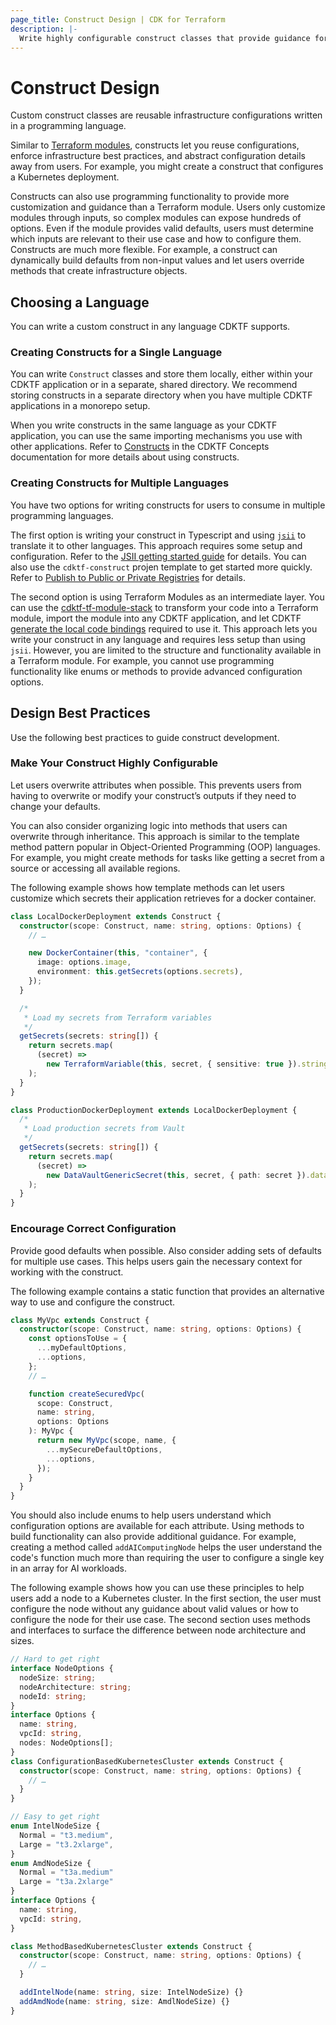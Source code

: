 ```yaml
---
page_title: Construct Design | CDK for Terraform
description: |-
  Write highly configurable construct classes that provide guidance for a wide range of use cases.
---
```


# Construct Design

Custom construct classes are reusable infrastructure configurations written in a programming language.

Similar to [Terraform modules](/language/modules), constructs let you reuse configurations, enforce infrastructure best practices, and abstract configuration details away from users. For example, you might create a construct that configures a Kubernetes deployment.

Constructs can also use programming functionality to provide more customization and guidance than a Terraform module. Users only customize modules through inputs, so complex modules can expose hundreds of options. Even if the module provides valid defaults, users must determine which inputs are relevant to their use case and how to configure them. Constructs are much more flexible. For example, a construct can dynamically build defaults from non-input values and let users override methods that create infrastructure objects.

## Choosing a Language

You can write a custom construct in any language CDKTF supports.

### Creating Constructs for a Single Language

You can write `Construct` classes and store them locally, either within your CDKTF application or in a separate, shared directory. We recommend storing constructs in a separate directory when you have multiple CDKTF applications in a monorepo setup.

When you write constructs in the same language as your CDKTF application, you can use the same importing mechanisms you use with other applications. Refer to [Constructs](/link) in the CDKTF Concepts documentation for more details about using constructs.

### Creating Constructs for Multiple Languages

You have two options for writing constructs for users to consume in multiple programming languages.

The first option is writing your construct in Typescript and using [`jsii`](https://aws.github.io/jsii/) to translate it to other languages. This approach requires some setup and configuration. Refer to the [JSII getting started guide](https://aws.github.io/jsii/user-guides/lib-author/quick-start/set-up/) for details. You can also use the `cdktf-construct` projen template to get started more quickly. Refer to [Publish to Public or Private Registries](/develop-custom-constructs/publish-and-distribute#publish-to-public-or-private-registries) for details.

The second option is using Terraform Modules as an intermediate layer. You can use the [cdktf-tf-module-stack](https://github.com/cdktf/cdktf-tf-module-stack) to transform your code into a Terraform module, import the module into any CDKTF application, and let CDKTF [generate the local code bindings](/cdktf/concepts/modules#add-module-to-cdktf-json) required to use it. This approach lets you write your construct in any language and requires less setup than using `jsii`. However, you are limited to the structure and functionality available in a Terraform module. For example, you cannot use programming functionality like enums or methods to provide advanced configuration options.

## Design Best Practices

Use the following best practices to guide construct development.

### Make Your Construct Highly Configurable

Let users overwrite attributes when possible. This prevents users from having to overwrite or modify your construct’s outputs if they need to change your defaults.

You can also consider organizing logic into methods that users can overwrite through inheritance. This approach is similar to the template method pattern popular in Object-Oriented Programming (OOP) languages. For example, you might create methods for tasks like getting a secret from a source or accessing all available regions.

The following example shows how template methods can let users customize which secrets their application retrieves for a docker container.

```typescript
class LocalDockerDeployment extends Construct {
  constructor(scope: Construct, name: string, options: Options) {
    // …

    new DockerContainer(this, "container", {
      image: options.image,
      environment: this.getSecrets(options.secrets),
    });
  }

  /*
   * Load my secrets from Terraform variables
   */
  getSecrets(secrets: string[]) {
    return secrets.map(
      (secret) =>
        new TerraformVariable(this, secret, { sensitive: true }).stringValue
    );
  }
}

class ProductionDockerDeployment extends LocalDockerDeployment {
  /*
   * Load production secrets from Vault
   */
  getSecrets(secrets: string[]) {
    return secrets.map(
      (secret) =>
        new DataVaultGenericSecret(this, secret, { path: secret }).data
    );
  }
}
```

### Encourage Correct Configuration

Provide good defaults when possible. Also consider adding sets of defaults for multiple use cases. This helps users gain the necessary context for working with the construct.

The following example contains a static function that provides an alternative way to use and configure the construct.

```typescript
class MyVpc extends Construct {
  constructor(scope: Construct, name: string, options: Options) {
    const optionsToUse = {
      ...myDefaultOptions,
      ...options,
    };
    // …

    function createSecuredVpc(
      scope: Construct,
      name: string,
      options: Options
    ): MyVpc {
      return new MyVpc(scope, name, {
        ...mySecureDefaultOptions,
        ...options,
      });
    }
  }
}
```

You should also include enums to help users understand which configuration options are available for each attribute. Using methods to build functionality can also provide additional guidance. For example, creating a method called `addAIComputingNode` helps the user understand the code's function much more than requiring the user to configure a single key in an array for AI workloads.

The following example shows how you can use these principles to help users add a node to a Kubernetes cluster. In the first section, the user must configure the node without any guidance about valid values or how to configure the node for their use case. The second section uses methods and interfaces to surface the difference between node architecture and sizes.

```typescript
// Hard to get right
interface NodeOptions {
  nodeSize: string;
  nodeArchitecture: string;
  nodeId: string;
}
interface Options {
  name: string,
  vpcId: string,
  nodes: NodeOptions[];
}
class ConfigurationBasedKubernetesCluster extends Construct {
  constructor(scope: Construct, name: string, options: Options) {
    // …
  }
}

// Easy to get right
enum IntelNodeSize {
  Normal = "t3.medium",
  Large = "t3.2xlarge",
}
enum AmdNodeSize {
  Normal = "t3a.medium"
  Large = "t3a.2xlarge"
}
interface Options {
  name: string,
  vpcId: string,
}

class MethodBasedKubernetesCluster extends Construct {
  constructor(scope: Construct, name: string, options: Options) {
    // …
  }

  addIntelNode(name: string, size: IntelNodeSize) {}
  addAmdNode(name: string, size: AmdlNodeSize) {}
}
```
